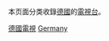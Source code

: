 {{Catnav|頁面分類|總類|各種主題的頁面分類|按國家分類|各國電視台}}
{{Catnav|頁面分類|社会|文化|各國文化|各國電視|德國電視}}
{{Catnav|頁面分類|社会|媒体|电视台|各國電視台}}
{{Catnav|頁面分類|休閒|娱乐|电视|各國電視|德國電視}}

本页面分类收錄[[德國|德國]]的[[電視台|電視台]]。
{{Commons category|Television channels of Germany}}

[[Category:德國電視|]]
[[Category:各國電視台|Germany]]